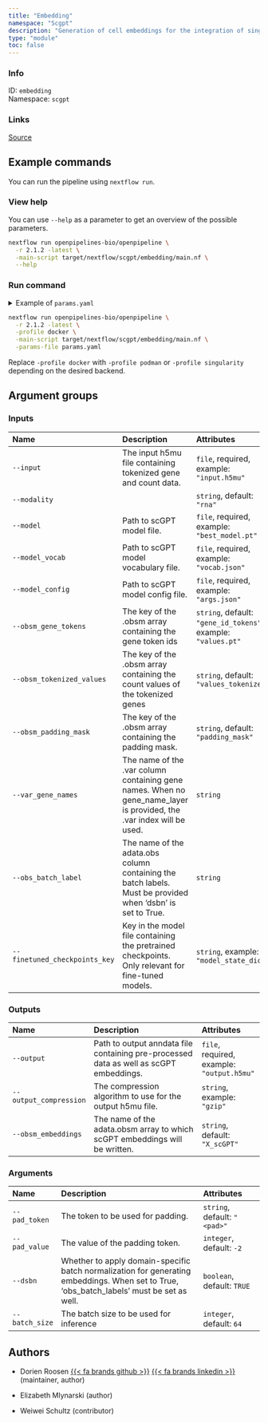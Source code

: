 ```yaml
---
title: "Embedding"
namespace: "Scgpt"
description: "Generation of cell embeddings for the integration of single cell transcriptomic count data using scGPT"
type: "module"
toc: false
---
```


::: {.column-margin}

### Info

ID: `embedding`  
Namespace: `scgpt`

### Links
[Source](https://github.com/openpipelines-bio/openpipeline/blob/2.1.2/src/scgpt/embedding/config.vsh.yaml){.btn-action .btn-sm .btn-info .btn role="button"}

:::



## Example commands

You can run the pipeline using `nextflow run`.

### View help

You can use `--help` as a parameter to get an overview of the possible parameters.

```bash
nextflow run openpipelines-bio/openpipeline \
  -r 2.1.2 -latest \
  -main-script target/nextflow/scgpt/embedding/main.nf \
  --help
```

### Run command

<details>
<summary>Example of `params.yaml`</summary>
```yaml
# Inputs
input: # please fill in - example: "input.h5mu"
modality: "rna"
model: # please fill in - example: "best_model.pt"
model_vocab: # please fill in - example: "vocab.json"
model_config: # please fill in - example: "args.json"
obsm_gene_tokens: "gene_id_tokens"
obsm_tokenized_values: "values_tokenized"
obsm_padding_mask: "padding_mask"
# var_gene_names: "foo"
# obs_batch_label: "foo"
# finetuned_checkpoints_key: "model_state_dict"

# Outputs
# output: "$id.$key.output.h5mu"
# output_compression: "gzip"
obsm_embeddings: "X_scGPT"

# Arguments
pad_token: "<pad>"
pad_value: -2
dsbn: true
batch_size: 64

# Nextflow input-output arguments
publish_dir: # please fill in - example: "output/"
# param_list: "my_params.yaml"
```
</details>

```bash
nextflow run openpipelines-bio/openpipeline \
  -r 2.1.2 -latest \
  -profile docker \
  -main-script target/nextflow/scgpt/embedding/main.nf \
  -params-file params.yaml
```

:::{.callout-note}
Replace `-profile docker` with `-profile podman` or `-profile singularity` depending on the desired backend.
:::

## Argument groups

### Inputs

|Name                          |Description                                                                                                          |Attributes                                                    |
|:----------|:--------------------------------------------------|:--------------------|
|`--input`                     |The input h5mu file containing tokenized gene and count data.                                                        |`file`, required, example: `"input.h5mu"`                     |
|`--modality`                  |                                                                                                                     |`string`, default: `"rna"`                                    |
|`--model`                     |Path to scGPT model file.                                                                                            |`file`, required, example: `"best_model.pt"`                  |
|`--model_vocab`               |Path to scGPT model vocabulary file.                                                                                 |`file`, required, example: `"vocab.json"`                     |
|`--model_config`              |Path to scGPT model config file.                                                                                     |`file`, required, example: `"args.json"`                      |
|`--obsm_gene_tokens`          |The key of the .obsm array containing the gene token ids                                                             |`string`, default: `"gene_id_tokens"`, example: `"values.pt"` |
|`--obsm_tokenized_values`     |The key of the .obsm array containing the count values of the tokenized genes                                        |`string`, default: `"values_tokenized"`                       |
|`--obsm_padding_mask`         |The key of the .obsm array containing the padding mask.                                                              |`string`, default: `"padding_mask"`                           |
|`--var_gene_names`            |The name of the .var column containing gene names. When no gene_name_layer is provided, the .var index will be used. |`string`                                                      |
|`--obs_batch_label`           |The name of the adata.obs column containing the batch labels. Must be provided when 'dsbn' is set to True.           |`string`                                                      |
|`--finetuned_checkpoints_key` |Key in the model file containing the pretrained checkpoints. Only relevant for fine-tuned models.                    |`string`, example: `"model_state_dict"`                       |


### Outputs

|Name                   |Description                                                                            |Attributes                                 |
|:----------|:--------------------------------------------------|:--------------------|
|`--output`             |Path to output anndata file containing pre-processed data as well as scGPT embeddings. |`file`, required, example: `"output.h5mu"` |
|`--output_compression` |The compression algorithm to use for the output h5mu file.                             |`string`, example: `"gzip"`                |
|`--obsm_embeddings`    |The name of the adata.obsm array to which scGPT embeddings will be written.            |`string`, default: `"X_scGPT"`             |


### Arguments

|Name           |Description                                                                                                                               |Attributes                   |
|:----------|:--------------------------------------------------|:--------------------|
|`--pad_token`  |The token to be used for padding.                                                                                                         |`string`, default: `"<pad>"` |
|`--pad_value`  |The value of the padding token.                                                                                                           |`integer`, default: `-2`     |
|`--dsbn`       |Whether to apply domain-specific batch normalization for generating embeddings. When set to True, 'obs_batch_labels' must be set as well. |`boolean`, default: `TRUE`   |
|`--batch_size` |The batch size to be used for inference                                                                                                   |`integer`, default: `64`     |

## Authors


  * Dorien Roosen [{{< fa brands github >}}](https://github.com/dorien-er) [{{< fa brands linkedin >}}](https://linkedin.com/in/dorien-roosen) (maintainer, author)

  * Elizabeth Mlynarski (author)

  * Weiwei Schultz (contributor)

